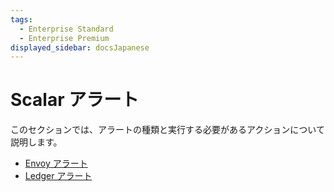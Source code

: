 ```yaml
---
tags:
  - Enterprise Standard
  - Enterprise Premium
displayed_sidebar: docsJapanese
---
```


# Scalar アラート


<TranslationBanner />

このセクションでは、アラートの種類と実行する必要があるアクションについて説明します。

* [Envoy アラート](Envoy.mdx)
* [Ledger アラート](Ledger.mdx)
